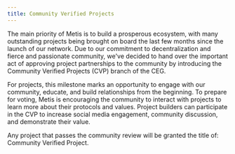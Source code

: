 ```yaml
---
title: Community Verified Projects
---
```


The main priority of Metis is to build a prosperous ecosystem, with many outstanding projects being brought on board the last few months since the launch of our network. Due to our commitment to decentralization and fierce and passionate community, we've decided to hand over the important act of approving project partnerships to the community by introducing the Community Verified Projects (CVP) branch of the CEG.

For projects, this milestone marks an opportunity to engage with our community, educate, and build relationships from the beginning. To prepare for voting, Metis is encouraging the community to interact with projects to learn more about their protocols and values. Project builders can participate in the CVP to increase social media engagement, community discussion, and demonstrate their value.

Any project that passes the community review will be granted the title of: Community Verified Project.
